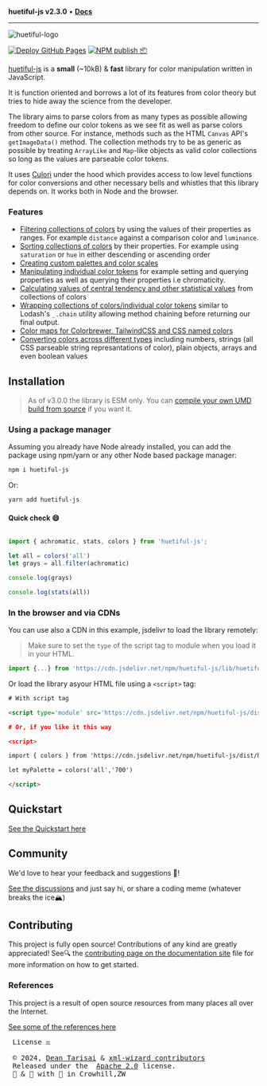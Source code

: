 **huetiful-js v2.3.0** • [**Docs**](modules.mdx)

***

![huetiful-logo](_media/logo.svg)

[![Deploy GitHub Pages](https://github.com/xml-wizard/huetiful/actions/workflows/deploy-docs.yml/badge.svg?branch=main)](https://github.com/xml-wizard/huetiful/actions/workflows/deploy-docs.yml)
[![NPM publish 📦](https://github.com/xml-wizard/huetiful/actions/workflows/release-please.yml/badge.svg)](https://github.com/xml-wizard/huetiful/actions/workflows/release-please.yml)

[huetiful-js](www.huetiful-js.com) is a **small** (~10kB) & **fast** library for color manipulation written in JavaScript.

It is function oriented and borrows a lot of its features from color theory but tries to hide away the science from the developer.

The library aims to parse colors from as many types as possible allowing freedom to define our color tokens as we see fit as well as parse colors from other source. For instance, methods such as the HTML `Canvas` API's `getImageData()` method. The collection methods try to be as generic as possible by treating `ArrayLike` and `Map`-like objects as valid color collections so long as the values are parseable color tokens.

It uses [Culori](https://culorijs.org/api/) under the hood which provides access to low level functions for color conversions and other necessary bells and whistles that this library depends on. It works both in Node and the browser.

### Features

- [Filtering collections of colors](https://huetiful-js.com/api/filterBy) by using the values of their properties as ranges. For example `distance` against a comparison color and `luminance`.
- [Sorting collections of colors](https://huetiful-js.com/api/sortBy) by their properties. For example using `saturation` or `hue` in either descending or ascending order
- [Creating custom palettes and color scales](https://huetiful-js.com/api/generators)
- [Manipulating individual color tokens](https://huetiful-js.com/api/utils) for example setting and querying properties as well as querying their properties i.e chromaticity.
- [Calculating values of central tendency and other statistical values](https://huetiful-js.com/api/stats) from collections of colors
- [Wrapping collections of colors/individual color tokens](https://huetiful-js.com/api/wrappers) similar to Lodash's `_.chain` utility allowing method chaining before returning our final output.
- [Color maps for Colorbrewer, TailwindCSS and CSS named colors](https://huetiful-js.com/api/colors)
- [Converting colors across different types](https://huetiful-js.com/api/converterters) including numbers, strings (all CSS parseable string represantations of color), plain objects, arrays and even boolean values

## Installation

> As of v3.0.0 the library is ESM only. You can [compile your own UMD build from source](https://github.com/xml-wizard/huetiful) if you want it.

### Using a package manager

Assuming you already have Node already installed, you can add the package using npm/yarn or any other Node based package manager:

```bash
npm i huetiful-js
```

Or:

```bash
yarn add huetiful-js
```

#### Quick check :smile:

```js

import { achromatic, stats, colors } from 'huetiful-js';

let all = colors('all')
let grays = all.filter(achromatic)

console.log(grays)

console.log(stats(all))

```

### In the browser and via CDNs

You can use also a CDN in this example, jsdelivr to load the library remotely:

> Make sure to set the `type` of the script tag to module when you load it in your HTML.

```js
import {...} from 'https://cdn.jsdelivr.net/npm/huetiful-js/lib/huetiful.esm.js'

```

Or load the library asyour HTML file using a `<script>` tag:

```html
# With script tag

<script type='module' src='https://cdn.jsdelivr.net/npm/huetiful-js/dist/huetiful.js'></script

# Or, if you like it this way

<script>

import { colors } from 'https://cdn.jsdelivr.net/npm/huetiful-js/dist/huetiful.esm.js'

let myPalette = colors('all','700')

</script>

```

## Quickstart

[See the Quickstart here](https://huetiful-js.com/quickstart)

## Community

We'd love to hear your feedback and suggestions :rocket:!

[See the discussions](https://github.com/xml-wizard/huetiful/discussions) and just say hi, or share a coding meme (whatever breaks the ice🏔️)

## Contributing

This project is fully open source! Contributions of any kind are greatly appreciated! See🔍 the [contributing page on the documentation site](https://huetiful-js.com/contributing) file for more information on how to get started.

### References

This project is a result of open source resources from many places all over the Internet.

[See some of the references here](https://huetiful-js.com/references)

 <pre>
 License ⚖️

 © 2024, <a href="https://deantarisai.me">Dean Tarisai</a> & <a href="https://github.com/xml-wizard">xml-wizard contributors</a>
 Released under the  <a href="http://www.apache.org/licenses/LICENSE-2.0">Apache 2.0</a> license.</h5>
 🧪 & 🔬 with 🥃 in Crowhill,ZW</pre>
